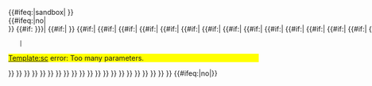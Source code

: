 <noinclude>{{#ifeq:{{SUBPAGENAME}}|sandbox|{{Template sandbox notice}}
}}
</noinclude><!--
-->{{#ifeq:{{lc: {{{wrap|}}} }}|no|<span style="white-space:nowrap">}}<!--
-->{{#if:{{{ 2|{{{1|}}} }}}|<!--2 THEN 1 BECAUSE DEFINED-BUT-EMPTY 1 GIVES FALSE
-->{{#if:{{{ 1|}}}|<span style="font-variant:small-caps;">{{{ 1|}}}</span><!--
-->}}<!--
-->{{#if:{{{ 2|}}}|<span style="font-size:80%;"    >{{uc: {{{ 2|}}} }}</span><!--
-->{{#if:{{{ 3|}}}|<span style="font-variant:small-caps;">{{{ 3|}}}</span><!--
-->{{#if:{{{ 4|}}}|<span style="font-size:80%;"    >{{uc: {{{ 4|}}} }}</span><!--
-->{{#if:{{{ 5|}}}|<span style="font-variant:small-caps;">{{{ 5|}}}</span><!--
-->{{#if:{{{ 6|}}}|<span style="font-size:80%;"    >{{uc: {{{ 6|}}} }}</span><!--
-->{{#if:{{{ 7|}}}|<span style="font-variant:small-caps;">{{{ 7|}}}</span><!--
-->{{#if:{{{ 8|}}}|<span style="font-size:80%;"    >{{uc: {{{ 8|}}} }}</span><!--
-->{{#if:{{{ 9|}}}|<span style="font-variant:small-caps;">{{{ 9|}}}</span><!--
-->{{#if:{{{10|}}}|<span style="font-size:80%;"    >{{uc: {{{10|}}} }}</span><!--
-->{{#if:{{{11|}}}|<span style="font-variant:small-caps;">{{{11|}}}</span><!--
-->{{#if:{{{12|}}}|<span style="font-size:80%;"    >{{uc: {{{12|}}} }}</span><!--
-->{{#if:{{{13|}}}|<span style="font-variant:small-caps;">{{{13|}}}</span><!--
-->{{#if:{{{14|}}}|<span style="font-size:80%;"    >{{uc: {{{14|}}} }}</span><!--
-->{{#if:{{{15|}}}|<span style="font-variant:small-caps;">{{{15|}}}</span><!--
-->{{#if:{{{16|}}}|<span style="font-size:80%;"    >{{uc: {{{16|}}} }}</span><!--
-->{{#if:{{{17|}}}|<span style="font-variant:small-caps;">{{{17|}}}</span><!--
-->{{#if:{{{18|}}}|<span style="font-size:80%;"    >{{uc: {{{18|}}} }}</span><!--
-->{{#if:{{{19|}}}|<span style="font-variant:small-caps;">{{{19|}}}</span><!--
-->{{#if:{{{20|}}}|<span style="font-size:80%;"    >{{uc: {{{20|}}} }}</span><!--
-->{{#if:{{{21|}}}
    |<div style="background-color:yellow;">[[Template:sc]] error: Too many parameters.</div><!--
-->}}<!--
-->}} }} }} }} }} }} }} }} }} }} }} }} }} }} }} }} }} }} }} }}<!--
-->{{#ifeq:{{lc: {{{wrap|}}} }}|no|</span>}}<!--
--><noinclude>
<!-- Please add categories and interwikis to the /doc subpage, not here. Thanks. -->
{{documentation}}
</noinclude>